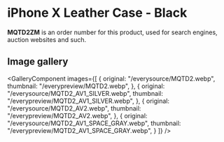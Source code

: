 
# iPhone X Leather Case - Black

<Callout type='info' emoji='👉🏻'>**MQTD2ZM** is an order number for this product, used for search engines, auction websites and such.</Callout>

## Image gallery

<GalleryComponent
    images={[
      {
        original: "/everysource/MQTD2.webp",
        thumbnail: "/everypreview/MQTD2.webp",
      },
      {
        original: "/everysource/MQTD2_AV1_SILVER.webp",
        thumbnail: "/everypreview/MQTD2_AV1_SILVER.webp",
      },
      {
        original: "/everysource/MQTD2_AV2.webp",
        thumbnail: "/everypreview/MQTD2_AV2.webp",
      },
      {
        original: "/everysource/MQTD2_AV1_SPACE_GRAY.webp",
        thumbnail: "/everypreview/MQTD2_AV1_SPACE_GRAY.webp",
      }
    ]}
  />
